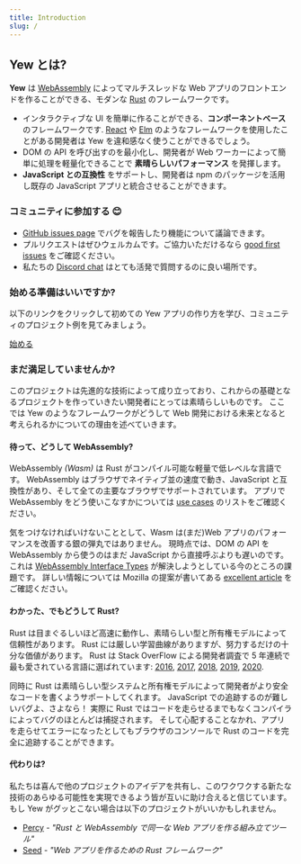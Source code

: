 ```yaml
---
title: Introduction
slug: /
---
```


## Yew とは?

**Yew** は [WebAssembly](https://webassembly.org/) によってマルチスレッドな Web アプリのフロントエンドを作ることができる、モダンな [Rust](https://www.rust-lang.org/) のフレームワークです。

-   インタラクティブな UI を簡単に作ることができる、**コンポーネントベース** のフレームワークです. [React](https://reactjs.org/) や [Elm](https://elm-lang.org/) のようなフレームワークを使用したことがある開発者は Yew を違和感なく使うことができるでしょう。
-   DOM の API を呼び出すのを最小化し、開発者が Web ワーカーによって簡単に処理を軽量化できることで **素晴らしいパフォーマンス** を発揮します。
-   **JavaScript との互換性** をサポートし、開発者は npm のパッケージを活用し既存の JavaScript アプリと統合させることができます。

### コミュニティに参加する 😊

-   [GitHub issues page](https://github.com/yewstack/yew/issues) でバグを報告したり機能について議論できます。
-   プルリクエストはぜひウェルカムです。ご協力いただけるなら [good first issues](https://github.com/yewstack/yew/issues?q=is%3Aopen+is%3Aissue+label%3A%22good+first+issue%22) をご確認ください。
-   私たちの [Discord chat](https://discord.gg/VQck8X4) はとても活発で質問するのに良い場所です。

### 始める準備はいいですか?

以下のリンクをクリックして初めての Yew アプリの作り方を学び、コミュニティのプロジェクト例を見てみましょう。

[始める](docs/getting-started/introduction)

### まだ満足していませんか?

このプロジェクトは先進的な技術によって成り立っており、これからの基礎となるプロジェクトを作っていきたい開発者にとっては素晴らしいものです。
ここでは Yew のようなフレームワークがどうして Web 開発における未来となると考えられるかについての理由を述べていきます。

#### 待って、どうして WebAssembly?

WebAssembly _\(Wasm\)_ は Rust がコンパイル可能な軽量で低レベルな言語です。
WebAssembly はブラウザでネイティブ並の速度で動き、JavaScript と互換性があり、そして全ての主要なブラウザでサポートされています。
アプリで WebAssembly をどう使いこなすかについては [use cases](https://webassembly.org/docs/use-cases/) のリストをご確認ください。

気をつけなければいけないこととして、Wasm は\(まだ\)Web アプリのパフォーマンスを改善する銀の弾丸ではありません。
現時点では、DOM の API を WebAssembly から使うのはまだ JavaScript から直接呼ぶよりも遅いのです。
これは [WebAssembly Interface Types](https://github.com/WebAssembly/interface-types/blob/master/proposals/interface-types/Explainer.md) が解決しようとしている今のところの課題です。
詳しい情報については Mozilla の提案が書いてある [excellent article](https://hacks.mozilla.org/2019/08/webassembly-interface-types/)
をご確認ください。

#### わかった、でもどうして Rust?

Rust は目まぐるしいほど高速に動作し、素晴らしい型と所有権モデルによって信頼性があります。
Rust には厳しい学習曲線がありますが、努力するだけの十分な価値があります。
Rust は Stack OverFlow による開発者調査で 5 年連続で最も愛されている言語に選ばれています:
[2016](https://insights.stackoverflow.com/survey/2016#technology-most-loved-dreaded-and-wanted),
[2017](https://insights.stackoverflow.com/survey/2017#most-loved-dreaded-and-wanted),
[2018](https://insights.stackoverflow.com/survey/2018#technology-_-most-loved-dreaded-and-wanted-languages),
[2019](https://insights.stackoverflow.com/survey/2019#technology-_-most-loved-dreaded-and-wanted-languages),
[2020](https://insights.stackoverflow.com/survey/2020#most-loved-dreaded-and-wanted).

同時に Rust は素晴らしい型システムと所有権モデルによって開発者がより安全なコードを書くようサポートしてくれます。
JavaScript での追跡するのが難しいバグよ、さよなら！
実際に Rust ではコードを走らせるまでもなくコンパイラによってバグのほとんどは捕捉されます。
そして心配することなかれ、アプリを走らせてエラーになったとしてもブラウザのコンソールで Rust のコードを完全に追跡することができます。

#### 代わりは?

私たちは喜んで他のプロジェクトのアイデアを共有し、このワクワクする新たな技術のあらゆる可能性を実現できるよう皆が互いに助け合えると信じています。
もし Yew がグッとこない場合は以下のプロジェクトがいいかもしれません。

-   [Percy](https://github.com/chinedufn/percy) - _"Rust と WebAssembly で同一な Web アプリを作る組み立てツール"_
-   [Seed](https://github.com/seed-rs/seed) - _"Web アプリを作るための Rust フレームワーク"_
